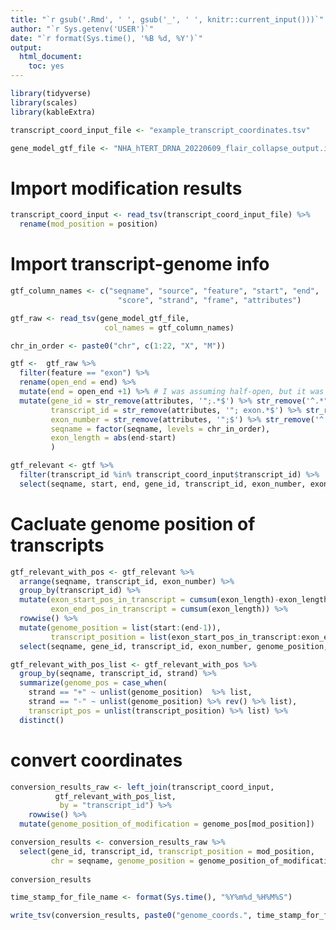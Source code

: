 ```yaml
---
title: "`r gsub('.Rmd', ' ', gsub('_', ' ', knitr::current_input()))`"
author: "`r Sys.getenv('USER')`"
date: "`r format(Sys.time(), '%B %d, %Y')`"
output:
  html_document:
    toc: yes
---
```

  


```r

library(tidyverse)
library(scales)
library(kableExtra)

```


```r

transcript_coord_input_file <- "example_transcript_coordinates.tsv"

gene_model_gtf_file <- "NHA_hTERT_DRNA_20220609_flair_collapse_output.isoforms.gtf.gz"
```


# Import modification results
```r

transcript_coord_input <- read_tsv(transcript_coord_input_file) %>%
  rename(mod_position = position)

```

# Import transcript-genome info
```r
gtf_column_names <- c("seqname", "source", "feature", "start", "end", 
                        "score", "strand", "frame", "attributes")

gtf_raw <- read_tsv(gene_model_gtf_file,
                     col_names = gtf_column_names)

chr_in_order <- paste0("chr", c(1:22, "X", "M"))

gtf <-  gtf_raw %>%
  filter(feature == "exon") %>%
  rename(open_end = end) %>%
  mutate(end = open_end +1) %>% # I was assuming half-open, but it was  end-inclusive
  mutate(gene_id = str_remove(attributes, '";.*$') %>% str_remove('^.*"'),
         transcript_id = str_remove(attributes, '"; exon.*$') %>% str_remove('^.*transcript_id "'),
         exon_number = str_remove(attributes, '";$') %>% str_remove('^.*exon_number "') %>% as.numeric(),
         seqname = factor(seqname, levels = chr_in_order),
         exon_length = abs(end-start)
         )

gtf_relevant <- gtf %>%
  filter(transcript_id %in% transcript_coord_input$transcript_id) %>%
  select(seqname, start, end, gene_id, transcript_id, exon_number, exon_length, strand)


```


# Cacluate genome position of transcripts
```r

gtf_relevant_with_pos <- gtf_relevant %>%
  arrange(seqname, transcript_id, exon_number) %>%
  group_by(transcript_id) %>%
  mutate(exon_start_pos_in_transcript = cumsum(exon_length)-exon_length+1,
         exon_end_pos_in_transcript = cumsum(exon_length)) %>%
  rowwise() %>%
  mutate(genome_position = list(start:(end-1)),
         transcript_position = list(exon_start_pos_in_transcript:exon_end_pos_in_transcript)) %>%
  select(seqname, gene_id, transcript_id, exon_number, genome_position, transcript_position, strand) 

gtf_relevant_with_pos_list <- gtf_relevant_with_pos %>%
  group_by(seqname, transcript_id, strand) %>%
  summarize(genome_pos = case_when(
    strand == "+" ~ unlist(genome_position)  %>% list,
    strand == "-" ~ unlist(genome_position) %>% rev() %>% list),
    transcript_pos = unlist(transcript_position) %>% list) %>% 
  distinct()

```

# convert coordinates
```r

conversion_results_raw <- left_join(transcript_coord_input, 
          gtf_relevant_with_pos_list,
           by = "transcript_id") %>%
    rowwise() %>%
  mutate(genome_position_of_modification = genome_pos[mod_position])

conversion_results <- conversion_results_raw %>%
  select(gene_id, transcript_id, transcript_position = mod_position,
         chr = seqname, genome_position = genome_position_of_modification, strand) 
   
conversion_results

time_stamp_for_file_name <- format(Sys.time(), "%Y%m%d_%H%M%S")

write_tsv(conversion_results, paste0("genome_coords.", time_stamp_for_file_name, ".tsv"))

```



